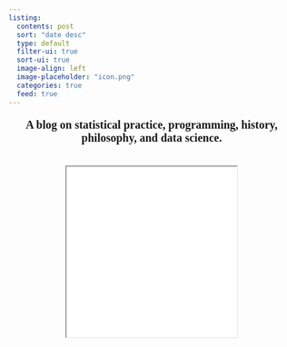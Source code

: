 ```yaml
---
listing:
  contents: post
  sort: "date desc"
  type: default
  filter-ui: true
  sort-ui: true
  image-align: left
  image-placeholder: "icon.png"
  categories: true
  feed: true
---
```


```{=html}
<center><p style = 'font-size:20px; font-family: Copperplate, fantasy;'><b>A blog on statistical practice, programming, history, philosophy, and data science.</b<</p></center>
<br>
```

```{=html}
<center><iframe src="subscribe.html" height="300" width="300"></iframe></center>
```